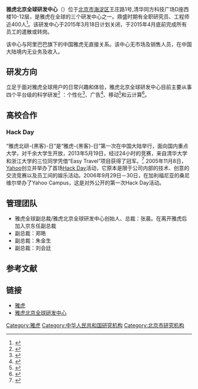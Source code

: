 {{noteTA|G1=IT}}
'''雅虎北京全球研发中心'''（{{lang|en|Yahoo Beijing Global R&D Center}}）位于[[北京市|北京市]][[海淀区|海淀区]]王庄路1号,清华同方科技广场D座西楼10-12层，是雅虎在全球的三个研发中心之一。鼎盛时期有全职研究员、工程师近400人<ref>{{cite web|title=雅虎北京研发中心员工拓展至400人|url=http://it.sohu.com/20120607/n344957342.shtml|access-date=2013-10-10|archive-date=2018-08-14|archive-url=https://web.archive.org/web/20180814135237/http://it.sohu.com/20120607/n344957342.shtml|dead-url=no}}</ref>。该研发中心于2015年3月18日计划关闭，于2015年4月底前完成所有员工的遣散或转岗。

该中心与阿里巴巴旗下的中国雅虎无直接关系。该中心无市场及销售人员，在中国大陆境内无业务及收入。

==研发方向==
立足于面对雅虎全球用户的日常兴趣和体验，雅虎北京全球研发中心目前主要从事四个平台级的科学研发<ref>{{cite web|title=innovation|url=http://beijing.yahoo.com/about/|access-date=2013-10-10|archive-date=2015-03-21|archive-url=https://web.archive.org/web/20150321220544/http://beijing.yahoo.com/about|dead-url=no}}</ref> ：个性化<ref>{{cite web|title=Personalizition|url=http://beijing.yahoo.com/innovation/|access-date=2013-10-10|archive-date=2013-10-20|archive-url=https://web.archive.org/web/20131020223427/http://beijing.yahoo.com/innovation/|dead-url=no}}</ref>、广告<ref>{{cite web|title=Advertising|url=http://beijing.yahoo.com/innovation/advertisement/|access-date=2013-10-10|archive-date=2015-03-24|archive-url=https://web.archive.org/web/20150324213446/http://beijing.yahoo.com/innovation/advertisement|dead-url=no}}</ref>、移动<ref>{{cite web|title=Mobile|url=http://beijing.yahoo.com/mobile/}}</ref>和云计算<ref>{{cite web|title=Cloud Computing|url=http://beijing.yahoo.com/innovation/cloud|access-date=2013-10-10|archive-date=2015-03-24|archive-url=https://web.archive.org/web/20150324053026/http://beijing.yahoo.com/innovation/cloud|dead-url=no}}</ref>。

==高校合作==
===Hack Day===
“雅虎北研-{黑客}-日”是“雅虎-{黑客}-日”第一次在中国大陆举行，面向国内重点大学，对千余大学生开放，2013年5月19日，经过24小时的竞赛，来自清华大学和浙江大学的三位同学凭借“Easy Travel”项目获得了冠军。<ref>{{cite web|title=黑客日比赛水平与美国接近|url=http://it.sohu.com/20130521/n376592138.shtml|access-date=2013-10-10|archive-date=2018-09-14|archive-url=https://web.archive.org/web/20180914203553/http://it.sohu.com/20130521/n376592138.shtml|dead-url=no}}</ref> 2005年11月8日，[[Yahoo|Yahoo]]创立并举办了首场[[Hack_Day|Hack Day]]活动，它原本是限于公司内部的技术、创意的交流竞赛以及员工间的娱乐活动。2006年9月29日－30日，在加利福尼亚的桑尼维尔举办了Yahoo Campus，这是对外公开的第一次Hack Day活动。

==管理团队==
*雅虎全球副总裁/雅虎北京全球研发中心创始人、总裁：张晨。在离开雅虎后加入京东任副总裁
*副总裁：郑皓
*副总裁：朱金生
*副总裁：刘会廷

== 参考文献 ==

{{Reflist|2}}

==链接==
*[[雅虎|雅虎]]
*[http://beijing.yahoo.com/ 雅虎北京全球研发中心] {{Wayback|url=http://beijing.yahoo.com/ |date=20150319065148 }}

[[Category:雅虎|Category:雅虎]]
[[Category:中华人民共和国研究机构|Category:中华人民共和国研究机构]]
[[Category:北京市研究机构|Category:北京市研究机构]]
